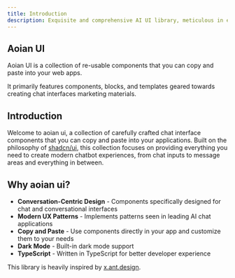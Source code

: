 ```yaml
---
title: Introduction
description: Exquisite and comprehensive AI UI library, meticulous in every detail. Open Source. Open Code.
---
```


## Aoian UI

Aoian UI is a collection of re-usable components that you can copy and paste into your web apps.

It primarily features components, blocks, and templates geared towards creating chat interfaces marketing materials.

## Introduction

Welcome to aoian ui, a collection of carefully crafted chat interface components that you can copy and paste into your applications. Built on the philosophy of [shadcn/ui](https://ui.shadcn.com), this collection focuses on providing everything you need to create modern chatbot experiences, from chat inputs to message areas and everything in between.

## Why aoian ui?

- **Conversation-Centric Design** - Components specifically designed for chat and conversational interfaces
- **Modern UX Patterns** - Implements patterns seen in leading AI chat applications
- **Copy and Paste** - Use components directly in your app and customize them to your needs
- **Dark Mode** - Built-in dark mode support
- **TypeScript** - Written in TypeScript for better developer experience

This library is heavily inspired by [x.ant.design](https://x.ant.design/).
